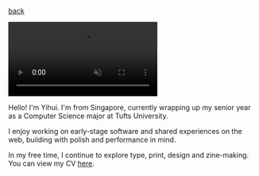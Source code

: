 
<div className="heading">
  <a className="back" href="/"><LeftArrow />back</a>
  <span />
</div>

<video
  className="about-card"
  src="https://product-design-portfolio.s3.us-east-2.amazonaws.com/me_fuji.mp4"
  muted={true}
  loop={true}
  controls={false}
  autoPlay={true}
  playsInline={true}
/>

Hello! I'm Yihui. I'm from Singapore, currently wrapping up my senior year as a Computer Science major at Tufts University.

I enjoy working on early-stage software and shared experiences on the web, building with polish and performance in mind.

In my free time, I continue to explore type, print, design and zine-making. You can view my CV [here](https://drive.google.com/file/d/1O5RdirrU7IDvmsVPGWqLS91VsayWJtmD/view?usp=sharing).

<LastUpdated />